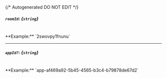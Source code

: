 {/* Autogenerated DO NOT EDIT  */}
##### `roomId`: *{`string`}*
<br/>
**Example:** `2swovpy1fnunu`

---
##### `appId?`: *{`string`}*
<br/>
**Example:** `app-af469a92-5b45-4565-b3c4-b79878de67d2`

